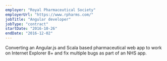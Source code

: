```yaml
---
employer: "Royal Pharmaceutical Society"
employerUrl: "https://www.rpharms.com/"
jobTitle: "Angular developer"
jobType: "contract"
startDate: "2016-10-26"
endDate: "2016-12-02"
---
```


Converting an Angular.js and Scala based pharmaceutical web app to work on Internet Explorer 8+ and fix multiple bugs as part of an NHS app.
